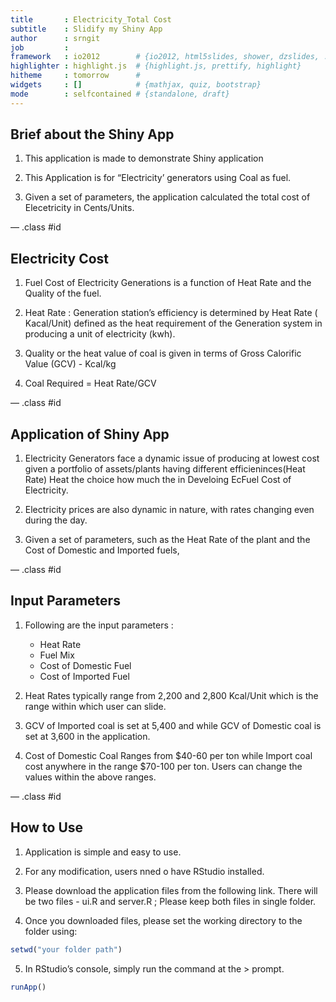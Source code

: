 ```yaml
---
title       : Electricity_Total Cost
subtitle    : Slidify my Shiny App
author      : srngit
job         : 
framework   : io2012        # {io2012, html5slides, shower, dzslides, ...}
highlighter : highlight.js  # {highlight.js, prettify, highlight}
hitheme     : tomorrow      # 
widgets     : []            # {mathjax, quiz, bootstrap}
mode        : selfcontained # {standalone, draft}
---
```


## Brief about the Shiny App

1. This application is made to demonstrate Shiny application 

2. This Application is for "Electricity' generators using Coal as fuel. 

3. Given a set of parameters, the application calculated the total cost of Elecetricity in Cents/Units.

--- .class #id 

## Electricity Cost 

1. Fuel Cost of Electricity Generations is a function of Heat Rate and the Quality of the fuel. 

2. Heat Rate :  Generation station's efficiency is determined by Heat Rate ( Kacal/Unit) defined as the heat requirement of the Generation system in producing a unit of electricity (kwh).

3. Quality or the heat value of coal is given in terms of Gross Calorific Value (GCV) - Kcal/kg

4. Coal Required = Heat Rate/GCV

--- .class #id 

## Application of Shiny App 

1. Electricity Generators face a dynamic issue of producing at lowest cost given a portfolio of assets/plants having different efficieninces(Heat Rate) Heat the choice  how much the in Develoing EcFuel Cost of Electricity.

2. Electricity prices are also dynamic in nature, with rates changing even during the day. 

3. Given a set of parameters, such as the Heat Rate of the plant and the Cost of Domestic and Imported fuels, 

--- .class #id 

## Input Parameters

1. Following are the input parameters :

    - Heat Rate
    - Fuel Mix
    - Cost of Domestic Fuel
    - Cost of Imported Fuel
    
2. Heat Rates typically range from 2,200 and 2,800 Kcal/Unit which is the range within which user can slide.   

3. GCV of Imported coal is set at 5,400 and while GCV of Domestic coal is set at 3,600 in the application.

4. Cost of Domestic Coal Ranges from $40-60 per ton while Import coal cost anywhere in the range $70-100 per ton. Users can change the values within the above ranges.  

--- .class #id 

## How to Use

1. Application is simple and easy to use.

2. For any modification, users nned o have RStudio installed.

3. Please download the application files from the following link. There will be two files - ui.R and server.R ; Please keep both files in single folder.

4. Once you downloaded files, please set the working directory to the folder using:

```r
setwd("your folder path")
```

5. In RStudio's console, simply run the command at the > prompt.

```r
runApp()
```
